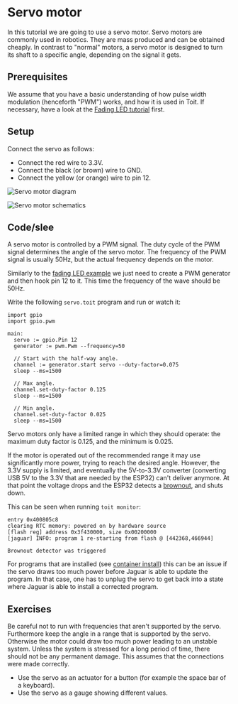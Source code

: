 
# Servo motor
In this tutorial we are going to use a servo motor. Servo motors are
commonly used in robotics. They are mass produced and can
be obtained cheaply. In contrast to "normal" motors, a servo motor is
designed to turn its shaft to a specific angle, depending on the signal
it gets.

## Prerequisites
We assume that you have a basic understanding of how pulse width modulation
(henceforth "PWM") works, and how it is used in Toit. If necessary, have
a look at the [Fading LED tutorial](../pwm_led) first.

## Setup
Connect the servo as follows:
- Connect the red wire to 3.3V.
- Connect the black (or brown) wire to GND.
- Connect the yellow (or orange) wire to pin 12.

<img
  src={ServoDiagram}
  alt="Servo motor diagram"
/>

<img
  src={ServoSchematics}
  alt="Servo motor schematics"
/>

## Code/slee
A servo motor is controlled by a PWM signal. The duty cycle of the PWM signal
determines the angle of the servo motor. The frequency of the PWM signal is
usually 50Hz, but the actual frequency depends on the motor.

Similarly to the [fading LED example](../pwm/led) we just need to create a
PWM generator and then hook pin 12 to it. This time the frequency of the
wave should be 50Hz.

Write the following `servo.toit` program and run or watch it:

```toit
import gpio
import gpio.pwm

main:
  servo := gpio.Pin 12
  generator := pwm.Pwm --frequency=50

  // Start with the half-way angle.
  channel := generator.start servo --duty-factor=0.075
  sleep --ms=1500

  // Max angle.
  channel.set-duty-factor 0.125
  sleep --ms=1500

  // Min angle.
  channel.set-duty-factor 0.025
  sleep --ms=1500
```

Servo motors only have a limited range in which they should operate: the maximum
duty factor is 0.125, and the minimum is 0.025.

If the motor is operated out of the recommended range it may use significantly
more power, trying to reach the desired angle. However, the 3.3V supply is
limited, and eventually the 5V-to-3.3V converter
(converting USB 5V to the 3.3V that are needed by the ESP32) can't deliver
anymore. At that point the voltage drops and the ESP32 detects a
[brownout](https://en.wikipedia.org/wiki/Brownout_(electricity)), and shuts down.

This can be seen when running `toit monitor`:

``` text
entry 0x400805c8
clearing RTC memory: powered on by hardware source
[flash reg] address 0x3f430000, size 0x00200000
[jaguar] INFO: program 1 re-starting from flash @ [442368,466944]

Brownout detector was triggered
```

For programs that are installed (see
[container install](../../containers)) this can be
an issue if the servo draws too much power before Jaguar is able to update
the program. In that case, one has to unplug the servo to get back into a
state where Jaguar is able to install a corrected program.

## Exercises
Be careful not to run with frequencies that aren't supported by the
servo. Furthermore keep the angle in a range that is supported by the
servo. Otherwise the motor could draw too much power leading to an
unstable system. Unless the system is stressed for a long period of
time, there should not be any permanent damage. This assumes that
the connections were made correctly.

- Use the servo as an actuator for a button (for example the space bar of
  a keyboard).
- Use the servo as a gauge showing different values.
